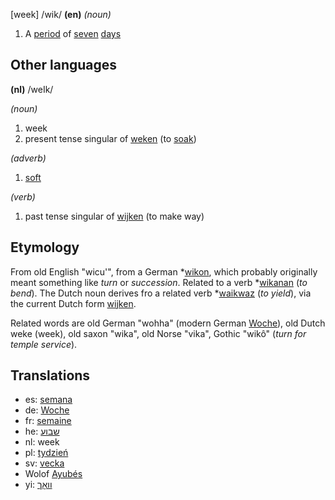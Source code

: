 [week] /wik/ '''(en)''' ''(noun)''

# A [[period]] of [[seven]] [[day]]s

==Other languages==

'''(nl)''' /weIk/

''(noun)''

# week
# present tense singular of [[weken]] (to [[soak]])

''(adverb)''

# [[soft]]

''(verb)''

# past tense singular of [[wijken]] (to make way)
==Etymology==

From old English "wicu'", from a German *[[wikon]], which probably originally meant something like ''turn'' or ''succession''. Related to a verb *[[wikanan]] (''to bend''). The Dutch noun derives fro a related verb *[[waikwaz]] (''to yield''), via the current Dutch form [[wijken]].

Related words are old German "wohha" (modern German [[Woche]]), old Dutch weke (week), old saxon "wika", old Norse "vika", Gothic "wik&ocirc;" (''turn for temple service'').

==Translations==

* es: [[semana]]
* de: [[Woche]]
* fr: [[semaine]]
* he: [[שבוע]]
* nl: week
* pl: [[tydzień]]
* sv: [[vecka]]
* Wolof [[Ayubés]]
* yi: [[וואָך]]